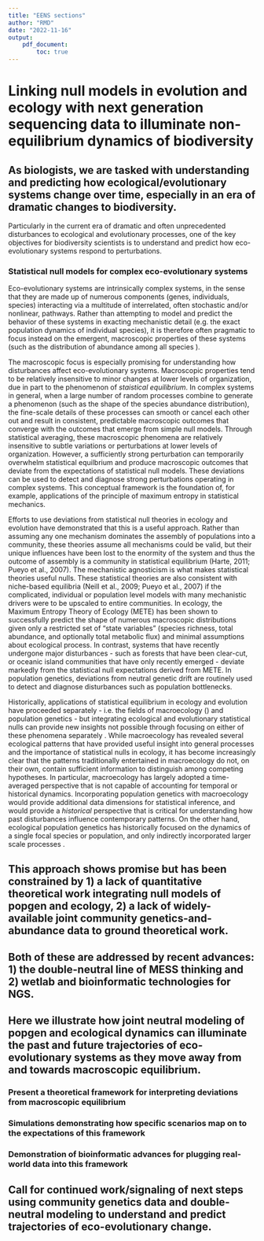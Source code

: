 ```yaml
---
title: "EENS sections"
author: "RMD"
date: "2022-11-16"
output:
    pdf_document:
        toc: true
---
```


<!-- The topic sentences in the outline could make for a reasonable abstract/introduction. Using them here as scaffolding for individual sections, then will re-synthesize at the end. -->

# Linking null models in evolution and ecology with next generation sequencing data to illuminate non-equilibrium dynamics of biodiversity

<!-- @isaac, andy is NGS vs high-throughput more inclusive? -->



\newpage

##	As biologists, we are tasked with understanding and predicting how ecological/evolutionary systems change over time, especially in an era of dramatic changes to biodiversity.

<!-- The consequences of non-equilibrium dynamics for biodiversity are not well understood and the need to understand them is critical with anthropogenic pressures forcing biodiversity into states of rapid transition (Blonder et al., 2015). Non-equilibrial processes could profoundly inform conservation in ways only just beginning to be explored (Wallington et al., 2005).-->

Particularly in the current era of dramatic and often unprecedented disturbances to ecological and evolutionary processes, one of the key objectives for biodiversity scientists is to understand and predict how eco-evolutionary systems respond to perturbations. <!-- revisit this after the rest is done because there are many directions this para. can go and it just needs to plug in to *this* ms -->


\newpage

<!--A.	equilibrium Equilibrium is often reserved for systems in thermodynamic equilibrium— which all life violates. By “biodiversity equilibrium” we make an analogy to thermodynamics and say that biodiversity is in equilibrium if its marcrosopic state (e.g. richness of species abundance distribution, but not necessarily specific species compositions) is steady, and across arbitrary subsystems, the same steady state applies.
B.	statistical equilibrium In the context of biodiversity, a description of a steady state arrived at not by the force of one or a few deterministic mechanisms but by the stationary, statistical behavior of very large collections of mechanistic drivers acting on large assemblages of organisms.
C.	Neutral and statistical theories in ecology focus on macroscopic patterns, and equilibrium is presumed to be relevant to those patterns. Our goal throughout is not to validate neutral or statistical theories—quite the opposite, we propose new data dimensions, namely genetics, to help better test alternative hypotheses against these null theories, thereby gaining insight into what non-neutral and non-statistical mechanisms are at play in systems of interest.
D.	The unified neutral theory of biodiversity (UNTB; (Hubbell, 2001)) is a useful null because it assumes that one mechanism—demographic drift—drives community assembly. Equilibrium occurs when homogeneous stochastic processes of birth, death, speciation and immigration have reached stationarity. Thus neutrality in ecology is analogous to neutral drift in population genetics (Hubbell, 2001).
E.	Rather than assuming any one mechanism dominates the assembly of populations into a community, statistical theories assume all mechanisms could be valid, but their unique influences have been lost to the enormity of the system and thus the outcome of assembly is a community in statistical equilibrium (Harte, 2011; Pueyo et al., 2007). The mechanistic agnosticism is what makes statistical theories useful nulls. These statistical theories are also consistent with niche-based equilibria (Neill et al., 2009; Pueyo et al., 2007) if the complicated, individual or population level models with many mechanistic drivers were to be upscaled to entire communities.
-->

<!--

How do we get to

* focus on macroscopic properties
* macroscopic properties assumed to converge to some form of _statistical_ equilibrium
* _deviations_ from statistical equilibrium may be symptomatic of perturbations that temporarily overwhelm the enormity-of-the-system


-->

### Statistical null models for complex eco-evolutionary systems
<!-- we can have some feelings about "complex systems" :sparkles: but I like it here - targeting a non-CS audience who needs to be sold on statistical nulls -->

Eco-evolutionary systems are intrinsically complex systems, in the sense that they are made up of numerous components (genes, individuals, species) interacting via a multitude of interrelated, often stochastic and/or nonlinear, pathways. Rather than attempting to model and predict the behavior of these systems in exacting mechanistic detail (e.g. the exact population dynamics of individual species), it is therefore often pragmatic to focus instead on the emergent, macroscopic properties of these systems (such as the distribution of abundance among all species <!-- or popgen equivalent-->).

The macroscopic focus is especially promising for understanding how disturbances affect eco-evolutionary systems. Macroscopic properties tend to be relatively insensitive to minor changes at lower levels of organization, due in part to the phenomenon of _staistical equilibrium_. In complex systems in general, when a large number of random processes combine to generate a phenomenon (such as the shape of the species abundance distribution), the fine-scale details of these processes can smooth or cancel each other out and result in consistent, predictable macroscopic outcomes that converge with the outcomes that emerge from simple null models. Through statistical averaging, these macroscopic phenomena are relatively insensitive to subtle variations or perturbations at lower levels of organization. However, a sufficiently strong perturbation can temporarily overwhelm statistical equilbrium and produce macroscopic outcomes that deviate from the expectations of statistical null models. These deviations can be used to detect and diagnose strong perturbations operating in complex systems. This conceptual framework is the foundation of, for example, applications of the principle of maximum entropy in statistical mechanics.


Efforts to use deviations from statistical null theories in ecology and evolution have demonstrated that this is a useful approach. Rather than assuming any one mechanism dominates the assembly of populations into a community, these theories assume all mechanisms could be valid, but their unique influences have been lost to the enormity of the system and thus the outcome of assembly is a community in statistical equilibrium (Harte, 2011; Pueyo et al., 2007). The mechanistic agnosticism is what makes statistical theories useful nulls. These statistical theories are also consistent with niche-based equilibria (Neill et al., 2009; Pueyo et al., 2007) if the complicated, individual or population level models with many mechanistic drivers were to be upscaled to entire communities. In ecology, the Maximum Entropy Theory of Ecology (METE) has been shown to successfully predict the shape of numerous macroscopic distributions given only a restricted set of "state variables" (species richness, total abundance, and optionally total metabolic flux) and minimal assumptions about ecological process. In contrast, systems that have recently undergone major disturbances - such as forests that have been clear-cut, or oceanic island communities that have only recently emerged - deviate markedly from the statistical null expectations derived from METE. In population genetics, deviations from neutral genetic drift are routinely used to detect and diagnose disturbances such as population bottlenecks.

Historically, applications of statistical equilibrium in ecology and evolution have proceeded separately - i.e. the fields of macroecology () and population genetics <!-- surely there is a better term for neutral popgen? @isaac? --> - but integrating ecological and evolutionary statistical nulls can provide new insights not possible through focusing on either of these phenomena separately <!-- i hate it -->. While macroecology has revealed several ecological patterns that have provided useful insight into general processes and the importance of statistical nulls in ecology, it has become increasingly clear that the patterns traditionally entertained in macroecology do not, on their own, contain sufficient information to distinguish among competing hypotheses. In particular, macroecology has largely adopted a time-averaged perspective that is not capable of accounting for temporal or historical dynamics. Incorporating population genetics with macroecology would provide additional data dimensions for statistical inference, and would provide a *historical* perspective that is critical for understanding how past disturbances influence contemporary patterns. On the other hand, ecological population genetics has historically focused on the dynamics of a single focal species or population, and only indirectly incorporated larger scale processes <!--I am sure this is wrong, @isaac or @andy help!!!-->.

##	This approach shows promise but has been constrained by 1) a lack of quantitative theoretical work integrating null models of popgen and ecology, 2) a lack of widely-available joint community genetics-and-abundance data to ground theoretical work.
\newpage

##	Both of these are addressed by recent advances: 1) the double-neutral line of MESS thinking and 2) wetlab and bioinformatic technologies for NGS.
\newpage

##	Here we illustrate how joint neutral modeling of popgen and ecological dynamics can illuminate the past and future trajectories of eco-evolutionary systems as they move away from and towards macroscopic equilibrium.
\newpage

###	Present a theoretical framework for interpreting deviations from macroscopic equilibrium
\newpage

###	Simulations demonstrating how specific scenarios map on to the expectations of this framework
\newpage

###	Demonstration of bioinformatic advances for plugging real-world data into this framework
\newpage

##	Call for continued work/signaling of next steps using community genetics data and double-neutral modeling to understand and predict trajectories of eco-evolutionary change.
